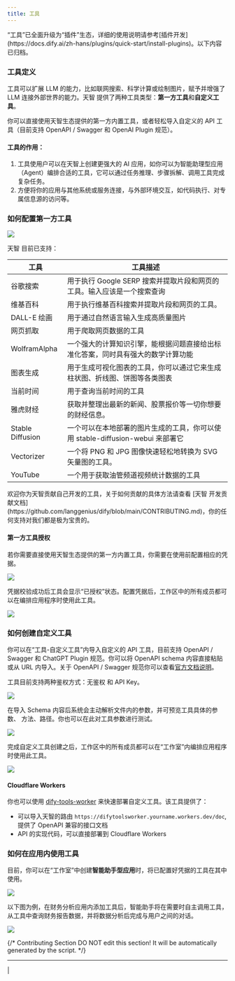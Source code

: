 ```yaml
---
title: 工具
---
```


<Warning>
“工具”已全面升级为“插件”生态，详细的使用说明请参考[插件开发](https://docs.dify.ai/zh-hans/plugins/quick-start/install-plugins)。以下内容已归档。
</Warning>

### 工具定义

工具可以扩展 LLM 的能力，比如联网搜索、科学计算或绘制图片，赋予并增强了 LLM 连接外部世界的能力。天智 提供了两种工具类型：**第一方工具**和**自定义工具**。

你可以直接使用天智生态提供的第一方内置工具，或者轻松导入自定义的 API 工具（目前支持 OpenAPI / Swagger 和 OpenAI Plugin 规范）。

#### 工具的作用：

1. 工具使用户可以在天智上创建更强大的 AI 应用，如你可以为智能助理型应用（Agent）编排合适的工具，它可以通过任务推理、步骤拆解、调用工具完成复杂任务。
2. 方便将你的应用与其他系统或服务连接，与外部环境交互，如代码执行、对专属信息源的访问等。

### 如何配置第一方工具

![](https://assets-docs.dify.ai/2025/04/a432b5067adff5513e49d9302e1e4e05.png)

天智 目前已支持：

| 工具           | 工具描述                                                                             |
|----------------|--------------------------------------------------------------------------------------|
| 谷歌搜索       | 用于执行 Google SERP 搜索并提取片段和网页的工具。输入应该是一个搜索查询             |
| 维基百科       | 用于执行维基百科搜索并提取片段和网页的工具。                                         |
| DALL-E 绘画    | 用于通过自然语言输入生成高质量图片                                                   |
| 网页抓取       | 用于爬取网页数据的工具                                                               |
| WolframAlpha   | 一个强大的计算知识引擎，能根据问题直接给出标准化答案，同时具有强大的数学计算功能     |
| 图表生成       | 用于生成可视化图表的工具，你可以通过它来生成柱状图、折线图、饼图等各类图表          |
| 当前时间       | 用于查询当前时间的工具                                                               |
| 雅虎财经       | 获取并整理出最新的新闻、股票报价等一切你想要的财经信息。                             |
| Stable Diffusion | 一个可以在本地部署的图片生成的工具，你可以使用 stable-diffusion-webui 来部署它     |
| Vectorizer     | 一个将 PNG 和 JPG 图像快速轻松地转换为 SVG 矢量图的工具。                           |
| YouTube        | 一个用于获取油管频道视频统计数据的工具                                               |

<Info>
欢迎你为天智贡献自己开发的工具，关于如何贡献的具体方法请查看 [天智 开发贡献文档](https://github.com/langgenius/dify/blob/main/CONTRIBUTING.md)，你的任何支持对我们都是极为宝贵的。
</Info>

#### 第一方工具授权

若你需要直接使用天智生态提供的第一方内置工具，你需要在使用前配置相应的凭据。

![](https://assets-docs.dify.ai/2025/04/a784c7ee71d45f4a987210d0938a779f.png)

凭据校验成功后工具会显示“已授权”状态。配置凭据后，工作区中的所有成员都可以在编排应用程序时使用此工具。

![](https://assets-docs.dify.ai/2025/04/e4dd64a7b49c11db81fb11eaefa2f6c1.png)

### 如何创建自定义工具

你可以在“工具-自定义工具”内导入自定义的 API 工具，目前支持 OpenAPI / Swagger 和 ChatGPT Plugin 规范。你可以将 OpenAPI schema 内容直接粘贴或从 URL 内导入。关于 OpenAPI / Swagger 规范你可以查看[官方文档说明](https://swagger.io/specification/)。

工具目前支持两种鉴权方式：无鉴权 和 API Key。

![](https://assets-docs.dify.ai/2025/04/0caedfe38c05ad2c225ccc5dcdef12dc.png)

在导入 Schema 内容后系统会主动解析文件内的参数，并可预览工具具体的参数、 方法、路径。你也可以在此对工具参数进行测试。

![](https://assets-docs.dify.ai/2025/04/4f343dcfaff5cf6b63d9422c29359a6f.png)

完成自定义工具创建之后，工作区中的所有成员都可以在“工作室”内编排应用程序时使用此工具。

![](https://assets-docs.dify.ai/2025/04/969c49092f61529829c50cc03e7fa9e9.png)

#### Cloudflare Workers

你也可以使用 [dify-tools-worker](https://github.com/crazywoola/dify-tools-worker) 来快速部署自定义工具。该工具提供了：

* 可以导入天智的路由 `https://difytoolsworker.yourname.workers.dev/doc`, 提供了 OpenAPI 兼容的接口文档
* API 的实现代码，可以直接部署到 Cloudflare Workers

### 如何在应用内使用工具

目前，你可以在“工作室”中创建**智能助手型应用**时，将已配置好凭据的工具在其中使用。

![](https://assets-docs.dify.ai/2025/04/70c01de59cce8fce27b62040ab729e78.png)

以下图为例，在财务分析应用内添加工具后，智能助手将在需要时自主调用工具，从工具中查询财务报告数据，并将数据分析后完成与用户之间的对话。

![](https://assets-docs.dify.ai/2025/04/cbeb1e1435fa56c43c3be957aac1c5f2.png)

{/*
Contributing Section
DO NOT edit this section!
It will be automatically generated by the script.
*/}

---

[  ](https://github.com/langgenius/dify-docs/edit/main/zh-hans/guides/tools/readme.mdx) | [  ](https://github.com/langgenius/dify-docs/issues/new?template=docs.yml)

